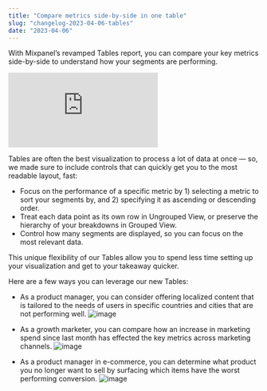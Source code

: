 ```yaml
---
title: "Compare metrics side-by-side in one table"
slug: "changelog-2023-04-06-tables"
date: "2023-04-06"
---
```


With Mixpanel’s revamped Tables report, you can compare your key metrics side-by-side to understand how your segments are performing.

<div style={{position: 'relative', paddingBottom: '64.90384615384616%', height: 0}}><iframe src="https://www.loom.com/embed/f3e4791604fb48f9bfad4bee2021decf" frameBorder="0" webkitallowfullscreen="true" mozallowfullscreen="true" allowFullScreen style={{position: 'absolute', 'top': 0, 'left': 0, 'width': '100%', 'height': '100%'}}></iframe></div>

Tables are often the best visualization to process a lot of data at once — so, we made sure to include controls that can quickly get you to the most readable layout, fast:

* Focus on the performance of a specific metric by 1) selecting a metric to sort your segments by, and 2) specifying it as ascending or descending order.
* Treat each data point as its own row in Ungrouped View, or preserve the hierarchy of your breakdowns in Grouped View.
* Control how many segments are displayed, so you can focus on the most relevant data.

This unique flexibility of our Tables allow you to spend less time setting up your visualization and get to your takeaway quicker.

Here are a few ways you can leverage our new Tables:

* As a product manager, you can consider offering localized content that is tailored to the needs of users in specific countries and cities that are not performing well.
![image](https://user-images.githubusercontent.com/2077899/233897155-abf1ba47-a39e-4b1b-9997-a5623e349140.png)

* As a growth marketer, you can compare how an increase in marketing spend since last month has effected the key metrics across marketing channels.
![image](https://user-images.githubusercontent.com/2077899/233897168-56a31677-ae64-4e91-b9d8-9e6e5bc8a355.png)

* As a product manager in e-commerce, you can determine what product you no longer want to sell by surfacing which items have the worst performing conversion.
![image](https://user-images.githubusercontent.com/2077899/233897180-8f336ee6-a336-4827-b5e8-9040e9ef95b2.png)
